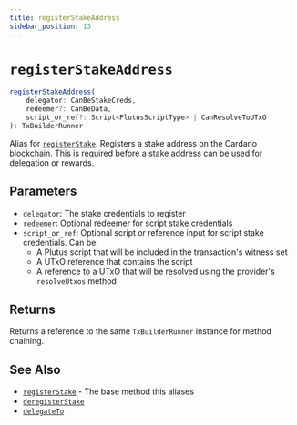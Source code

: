 ```yaml
---
title: registerStakeAddress
sidebar_position: 13
---
```


# `registerStakeAddress`

```ts
registerStakeAddress(
    delegator: CanBeStakeCreds,
    redeemer?: CanBeData,
    script_or_ref?: Script<PlutusScriptType> | CanResolveToUTxO
): TxBuilderRunner
```

Alias for [`registerStake`](./registerStake). Registers a stake address on the Cardano blockchain. This is required before a stake address can be used for delegation or rewards.

## Parameters

- `delegator`: The stake credentials to register
- `redeemer`: Optional redeemer for script stake credentials
- `script_or_ref`: Optional script or reference input for script stake credentials. Can be:
  - A Plutus script that will be included in the transaction's witness set
  - A UTxO reference that contains the script
  - A reference to a UTxO that will be resolved using the provider's `resolveUtxos` method

## Returns

Returns a reference to the same `TxBuilderRunner` instance for method chaining.

## See Also

- [`registerStake`](./registerStake) - The base method this aliases
- [`deregisterStake`](./deregisterStake)
- [`delegateTo`](./delegateTo) 
